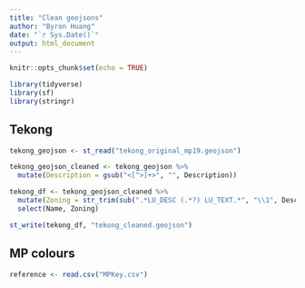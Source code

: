 ```yaml
---
title: "Clean geojsons"
author: "Byron Huang"
date: "`r Sys.Date()`"
output: html_document
---
```


```r
knitr::opts_chunk$set(echo = TRUE)

library(tidyverse)
library(sf)
library(stringr)
```

## Tekong

```r
tekong_geojson <- st_read("tekong_original_mp19.geojson")

tekong_geojson_cleaned <- tekong_geojson %>%
  mutate(Description = gsub("<[^>]+>", "", Description))
```

```r
tekong_df <- tekong_geojson_cleaned %>%
  mutate(Zoning = str_trim(sub(".*LU_DESC (.*?) LU_TEXT.*", "\\1", Description))) %>%
  select(Name, Zoning)

st_write(tekong_df, "tekong_cleaned.geojson")
```

## MP colours

```r
reference <- read.csv("MPKey.csv")
```
